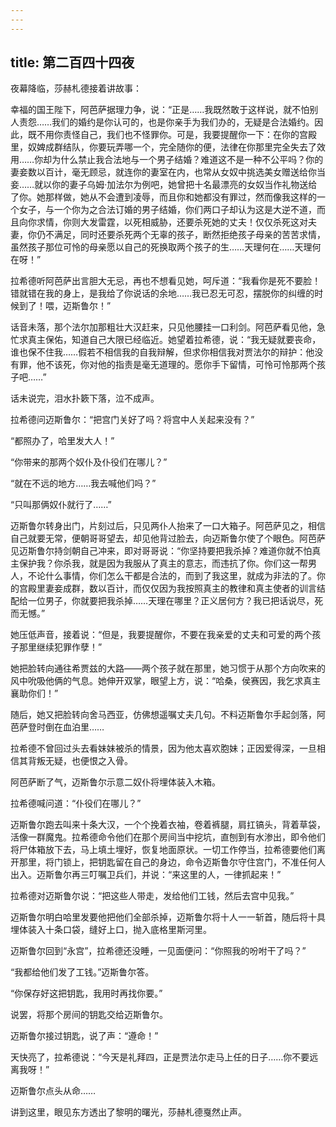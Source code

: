 ```yaml
---
---
---
```

title: 第二百四十四夜
---






夜幕降临，莎赫札德接着讲故事：





幸福的国王陛下，阿芭萨据理力争，说：“正是……我既然敢于这样说，就不怕别人责怨……我们的婚约是你认可的，也是你亲手为我们办的，无疑是合法婚约。因此，既不用你责怪自己，我们也不怪罪你。可是，我要提醒你一下：在你的宫殿里，奴婢成群结队，你要玩弄哪一个，完全随你的便，法律在你那里完全失去了效用……你却为什么禁止我合法地与一个男子结婚？难道这不是一种不公平吗？你的妻妾数以百计，毫无顾忌，就连你的妻室在内，也常从女奴中挑选美女赠送给你当妾……就以你的妻子乌姆·加法尔为例吧，她曾把十名最漂亮的女奴当作礼物送给了你。她那样做，她从不会遭到凌辱，而且你和她都没有罪过，然而像我这样的一个女子，与一个你为之合法订婚的男子结婚，你们两口子却认为这是大逆不道，而且向你求情，你则大发雷霆，以死相威胁，还要杀死她的丈夫！仅仅杀死这对夫妻，你仍不满足，同时还要杀死两个无辜的孩子，断然拒绝孩子母亲的苦苦求情，虽然孩子那位可怜的母亲愿以自己的死换取两个孩子的生……天理何在……天理何在呀！”

拉希德听阿芭萨出言胆大无忌，再也不想看见她，呵斥道：“我看你是死不要脸！错就错在我的身上，是我给了你说话的余地……我已忍无可忍，摆脱你的纠缠的时候到了！喂，迈斯鲁尔！”

话音未落，那个法尔加那粗壮大汉赶来，只见他腰挂一口利剑。阿芭萨看见他，急忙求真主保佑，知道自己大限已经临近。她望着拉希德，说：“我无疑就要丧命，谁也保不住我……假若不相信我的自我辩解，但求你相信我对贾法尔的辩护：他没有罪，他不该死，你对他的指责是毫无道理的。愿你手下留情，可怜可怜那两个孩子吧……”

话未说完，泪水扑簌下落，泣不成声。

拉希德问迈斯鲁尔：“把宫门关好了吗？将宫中人关起来没有？”

“都照办了，哈里发大人！”

“你带来的那两个奴仆及仆役们在哪儿？”

“就在不远的地方……我去喊他们吗？”

“只叫那俩奴仆就行了……”

迈斯鲁尔转身出门，片刻过后，只见两仆人抬来了一口大箱子。阿芭萨见之，相信自己就要无常，便朝哥哥望去，却见他背过脸去，向迈斯鲁尔使了个眼色。阿芭萨见迈斯鲁尔持剑朝自己冲来，即对哥哥说：“你坚持要把我杀掉？难道你就不怕真主保护我？你杀我，就是因为我服从了真主的意志，而违抗了你。你们这一帮男人，不论什么事情，你们怎么干都是合法的，而到了我这里，就成为非法的了。你的宫殿里妻妾成群，数以百计，而仅仅因为我按照真主的教律和真主使者的训言结配给一位男子，你就要把我杀掉……天理在哪里？正义居何方？我已把话说尽，死而无憾。”

她压低声音，接着说：“但是，我要提醒你，不要在我亲爱的丈夫和可爱的两个孩子那里继续犯罪作孽！”

她把脸转向通往希贾兹的大路——两个孩子就在那里，她习惯于从那个方向吹来的风中吮吸他俩的气息。她伸开双掌，眼望上方，说：“哈桑，侯赛因，我乞求真主襄助你们！”

随后，她又把脸转向舍马西亚，仿佛想遥嘱丈夫几句。不料迈斯鲁尔手起剑落，阿芭萨登时倒在血泊里……

拉希德不曾回过头去看妹妹被杀的情景，因为他太喜欢胞妹；正因爱得深，一旦相信其背叛无疑，也便恨之入骨。

阿芭萨断了气，迈斯鲁尔示意二奴仆将埋体装入木箱。

拉希德喊问道：“仆役们在哪儿？”

迈斯鲁尔跑去叫来十条大汉，一个个挽着衣袖，卷着裤腿，肩扛镐头，背着草袋，活像一群魔鬼。拉希德命令他们在那个房间当中挖坑，直刨到有水渗出，即令他们将尸体箱放下去，马上填土埋好，恢复地面原状。一切工作停当，拉希德要他们离开那里，将门锁上，把钥匙留在自己的身边，命令迈斯鲁尔守住宫门，不准任何人出入。迈斯鲁尔再三叮嘱卫兵们，并说：“来这里的人，一律抓起来！”

拉希德对迈斯鲁尔说：“把这些人带走，发给他们工钱，然后去宫中见我。”

迈斯鲁尔明白哈里发要他把他们全部杀掉，迈斯鲁尔将十人一一斩首，随后将十具埋体装入十条口袋，缝好上口，抛入底格里斯河里。

迈斯鲁尔回到“永宫”，拉希德还没睡，一见面便问：“你照我的吩咐干了吗？”

“我都给他们发了工钱。”迈斯鲁尔答。

“你保存好这把钥匙，我用时再找你要。”

说罢，将那个房间的钥匙交给迈斯鲁尔。

迈斯鲁尔接过钥匙，说了声：“遵命！”

天快亮了，拉希德说：“今天是礼拜四，正是贾法尔走马上任的日子……你不要远离我呀！”

迈斯鲁尔点头从命……





讲到这里，眼见东方透出了黎明的曙光，莎赫札德戛然止声。
